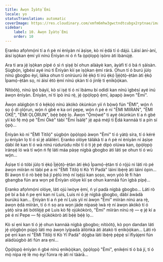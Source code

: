```yaml
---
title: Àwọn Ìyàtọ̀ Èmi
locale: yo
statusTranslation: automatic
coverImage: https://res.cloudinary.com/xmfm6mhw3gwctndtcubgx2rptnae/image/upload/v1740468922/small_cover_tratado_de_psicologia_revolucionaria_a4c0dca4e0.webp
sidebar:
    label: 10. Àwọn Ìyàtọ̀ Èmi
    order: 10
---
```

Ẹranko afọǹmọ́ni tí a ń pè ní ènìyàn ní àṣìṣe, kò ní ẹ̀dá tí ó dájú. Láìsí àní-àní, àìsí ìṣọ̀kan ẹ̀mí yìí nínú Ènìyàn ni ó ń fa ọ̀pọ̀lọpọ̀ ìṣòro àti ìbànújẹ́.

Ara ti ara jẹ́ ìṣọ̀kan pípé ó sì ń ṣiṣẹ́ bí ohun alààyè kan, àyàfi tí ó bá ń ṣàìsàn. Ṣùgbọ́n, ìgbésí ayé inú ti Ènìyàn kìí ṣe ìṣọ̀kan ẹ̀mí rárá. Ohun tí ó burú jùlọ nínú gbogbo èyí, láìka ohun tí onírúurú ilé ẹ̀kọ́ ti irú ẹ̀kọ́ Ìjẹ́ọ̀tọ̀-ẹ̀tàn àti ẹ̀kọ́ Ìpamọ́-ẹ̀tàn sọ, ni àìsí ètò ẹ̀mí nínú ọkàn tí ó jinlẹ̀ ti ẹnìkọ̀ọ̀kan.

Nítòótọ́, nínú ipò báyìí, kò sí iṣẹ́ tí ó ní ìbámu bí odidi kan nínú ìgbésí ayé inú àwọn ènìyàn. Ènìyàn, ní ti ipò inú rẹ̀, jẹ́ ọ̀pọ̀lọpọ̀ ẹ̀mí, àpapọ̀ àwọn "Èmi".

Àwọn aláìgbọ́n tí ó kẹ́kọ̀ọ́ nínú àkókò òkùnkùn yìí ń bọ̀wọ̀ fún "ÈMI", wọ́n ń sọ ọ́ di ọlọ́run, wọ́n ń gbé e ka orí pẹpẹ, wọ́n ń pè é ní "ÈMI MIIRAN", "ÈMI ÒKÈ", "ÈMI ỌLỌ́RUN", bẹ́ẹ̀ bẹ́ẹ̀ lọ. Àwọn "Ọ̀mọ̀wé" ti ayé òkùnkùn tí a ń gbé yìí kò fẹ́ mọ̀ pé "Èmi Òkè" tàbí "Èmi Ìsàlẹ̀" jẹ́ apá méjì ti Ẹ̀dá kannáà tí a pín sí ọ̀pọ̀...

Ènìyàn kò ní "ÈMI Títílọ́" ṣùgbọ́n ọ̀pọ̀lọpọ̀ àwọn "Èmi" tí ó yàtọ̀ síra, tí ó kéré ju ènìyàn lọ tí ó sì jẹ́ aláìlérí. Ẹranko olóye tálákà tí a ń pè ní ènìyàn ní àṣìṣe dàbí ilé kan tí ó wà nínú rúdurùdu níbi tí ó ti jẹ́ pé dípò olúwa kan, ọ̀pọ̀lọpọ̀ ìránṣẹ́ ló wà tí wọ́n ń fẹ́ láti máa pàṣẹ nígbà gbogbo àti láti ṣe ohun tí ó wù wọ́n...

Àṣìṣe tí ó tóbi jùlọ ti ẹ̀kọ́ Ìjẹ́ọ̀tọ̀-ẹ̀tàn àti ẹ̀kọ́ Ìpamọ́-ẹ̀tàn tí ó rọ́jú ni láti rò pé àwọn mìíràn ní tàbí pé a ní "ÈMI Títílọ́ tí Kò Yí Padà" láìní ìbẹ̀rẹ̀ àti láìní òpin... Bí àwọn tí ó rò bẹ́ẹ̀ bá jí pẹ̀lú ìmọ̀ ní ìṣẹ́jú kan ṣoṣo, wọn yóò lè fi hàn gbangba fún ara wọn pé Ènìyàn olóye kìí ṣe ohun kannáà fún ìgbà pípẹ́...

Ẹranko afọǹmọ́ni olóye, láti ojú ìwòye ẹ̀mí, ń yí padà nígbà gbogbo... Láti rò pé bí a bá ń pe ẹnì kan ní Luis, Luis ni ó jẹ́ nígbà gbogbo, dàbí àwàdà burúkú kan... Ẹnìyàn tí a ń pè ní Luis yìí ní àwọn "Èmi" mìíràn nínú ara rẹ̀, àwọn ẹ̀dá mìíràn, tí ó ń sọ ara wọn jáde nípasẹ̀ ìwà rẹ̀ ní àwọn àkókò tí ó yàtọ̀ síra àti bótilẹ̀jẹ́ pé Luis kò fẹ́ ojúkòkòrò, "Èmi" mìíràn nínú rẹ̀ — ẹ jẹ́ kí a pè é ní Pepe — fẹ́ ojúkòkòrò àti bẹ́ẹ̀ bẹ́ẹ̀ lọ...

Kò sí ẹnì kan tí ó jẹ́ ohun kannáà nígbà gbogbo; nítòótọ́, kò pọn dandan láti jẹ́ ọlọ́gbọ́n púpọ̀ láti mọ àwọn ìyípadà àìlóǹkà àti àtakò ti ẹnìkọ̀ọ̀kan... Láti rò pé ẹnì kan ní "ÈMI Títílọ́ tí Kò Yí Padà" dọ́gba láti ìbẹ̀rẹ̀ pẹ̀pẹ̀ sí ìfìyàjẹni fún aládùúgbò àti fún ara ẹni...

Ọ̀pọ̀lọpọ̀ ènìyàn ń gbé nínú ẹnìkọ̀ọ̀kan, ọ̀pọ̀lọpọ̀ "Èmi", ẹnikẹ́ni tí ó bá jí, tí ó mọ̀ nípa rẹ̀ lè mọ èyí fúnra rẹ̀ àti ní tààrà̀...

